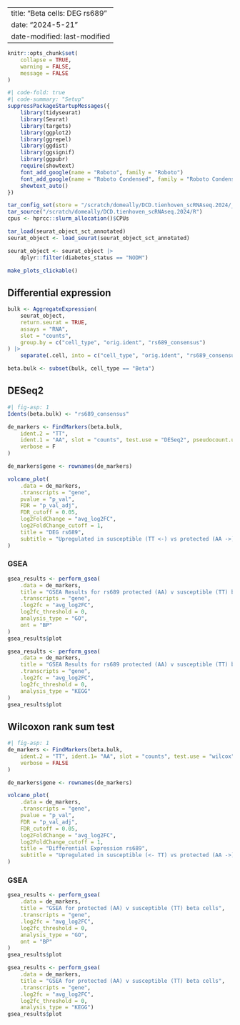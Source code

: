 
---
title: "Beta cells: DEG rs689"
date: "2024-5-21" 
date-modified: last-modified
---

```r
knitr::opts_chunk$set(
    collapse = TRUE,
    warning = FALSE,
    message = FALSE
)
```


```r
#| code-fold: true
#| code-summary: "Setup"
suppressPackageStartupMessages({
    library(tidyseurat)
    library(Seurat)
    library(targets)
    library(ggplot2)
    library(ggrepel)
    library(ggdist)
    library(ggsignif)
    library(ggpubr)
    require(showtext)
    font_add_google(name = "Roboto", family = "Roboto")
    font_add_google(name = "Roboto Condensed", family = "Roboto Condensed")
    showtext_auto()
})

tar_config_set(store = "/scratch/domeally/DCD.tienhoven_scRNAseq.2024/_targets")
tar_source("/scratch/domeally/DCD.tienhoven_scRNAseq.2024/R")
cpus <- hprcc::slurm_allocation()$CPUs

tar_load(seurat_object_sct_annotated)
seurat_object <- load_seurat(seurat_object_sct_annotated)

seurat_object <- seurat_object |>
    dplyr::filter(diabetes_status == "NODM")

make_plots_clickable()
```

## Differential expression

```r
bulk <- AggregateExpression(
    seurat_object,
    return.seurat = TRUE,
    assays = "RNA",
    slot = "counts",
    group.by = c("cell_type", "orig.ident", "rs689_consensus")
) |>
    separate(.cell, into = c("cell_type", "orig.ident", "rs689_consensus"), sep = "_", remove = FALSE)

beta.bulk <- subset(bulk, cell_type == "Beta")
```

::: {.panel-tabset}

## DESeq2

```r
#| fig-asp: 1
Idents(beta.bulk) <- "rs689_consensus"

de_markers <- FindMarkers(beta.bulk,
    ident.2 = "TT",
    ident.1 = "AA", slot = "counts", test.use = "DESeq2", pseudocount.use = 0.001, min.pct = 0.25,
    verbose = F
)

de_markers$gene <- rownames(de_markers)

volcano_plot(
    .data = de_markers,
    .transcripts = "gene",
    pvalue = "p_val",
    FDR = "p_val_adj",
    FDR_cutoff = 0.05,
    log2FoldChange = "avg_log2FC",
    log2FoldChange_cutoff = 1,
    title = "DEG rs689",
    subtitle = "Upregulated in susceptible (TT <-) vs protected (AA ->) cells"
)

```


### GSEA

```r
gsea_results <- perform_gsea(
    .data = de_markers,
    title = "GSEA Results for rs689 protected (AA) v susceptible (TT) beta cells",
    .transcripts = "gene",
    .log2fc = "avg_log2FC",
    log2fc_threshold = 0,
    analysis_type = "GO",
    ont = "BP"
)
gsea_results$plot

```

```r
gsea_results <- perform_gsea(
    .data = de_markers,
    title = "GSEA Results for rs689 protected (AA) v susceptible (TT) beta cells",
    .transcripts = "gene",
    .log2fc = "avg_log2FC",
    log2fc_threshold = 0,
    analysis_type = "KEGG"
)
gsea_results$plot
```


## Wilcoxon rank sum test

```r
#| fig-asp: 1
de_markers <- FindMarkers(beta.bulk,
    ident.2 = "TT", ident.1= "AA", slot = "counts", test.use = "wilcox", min.pct = 0.25, pseudocount.use = 0.001,
    verbose = FALSE
)

de_markers$gene <- rownames(de_markers)

volcano_plot(
    .data = de_markers,
    .transcripts = "gene",
    pvalue = "p_val",
    FDR = "p_val_adj",
    FDR_cutoff = 0.05,
    log2FoldChange = "avg_log2FC",
    log2FoldChange_cutoff = 1,
    title = "Differential Expression rs689",
    subtitle = "Upregulated in susceptible (<- TT) vs protected (AA ->) cells"
)
```


### GSEA

```r
gsea_results <- perform_gsea(
    .data = de_markers,
    title = "GSEA for protected (AA) v susceptible (TT) beta cells",
    .transcripts = "gene",
    .log2fc = "avg_log2FC",
    log2fc_threshold = 0,
    analysis_type = "GO",
    ont = "BP"
)
gsea_results$plot
```

```r
gsea_results <- perform_gsea(
    .data = de_markers,
    title = "GSEA for protected (AA) v susceptible (TT) beta cells",
    .transcripts = "gene",
    .log2fc = "avg_log2FC",
    log2fc_threshold = 0,
    analysis_type = "KEGG")
gsea_results$plot
```

::::
